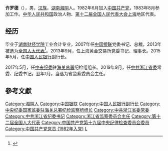 '''许罗德'''（{{bd|1962年|5月8日|catIdx=X许}}），男，[[汉族|汉族]]，[[湖南|湖南]][[湘阴|湘阴]]人。1982年6月加入[[中国共产党|中国共产党]]，1983年8月参加工作。[[中华人民共和国|中华人民共和国]]政治人物、[[第十二届全国人民代表大会|第十二届全国人民代表大会]][[上海|上海]]地区代表。
==经历==
毕业于[[湖南财经学院|湖南财经学院]]工业会计专业，2007年任[[中国银联|中国银联]]党委书记、总裁，2013年被选为[[全国人大代表|全国人大代表]]<ref>{{cite news|title=全国人大代表信息-许罗德|url= http://210.82.31.1:8084/delegate/viewDelegate.action?dbid=120627|accessdate=2013-03-28|newspaper=全国人大网}}{{Dead link|date=2020年1月 |bot=InternetArchiveBot |fix-attempted=yes }}</ref>。2013年9月，任上海黄金交易所党委书记、理事长。2015年5月，任[[中国人民银行|中国人民银行]]副行长。

2017年5月，任[[中央纪委|中央纪委]]驻[[海关总署|海关总署]]纪检组组长。2019年9月，任[[中共浙江省委|中共浙江省委]]常委、纪委书记。翌年1月，当选为省监察委员会主任。

==參考文獻==
{{reflist}}
{{start box}}
{{s-ppo|cpc}}
{{s-before|[[任振鹤|任振鹤]]}}
{{s-title|[[中国共产党浙江省纪律检查委员会|中国共产党浙江省纪律检查委员会]]书记|2019年9月－}}
{{s-inc}}
{{s-gov|prc}}
{{s-before|[[任振鹤|任振鹤]]}}
{{s-title|[[浙江省监察委员会|浙江省监察委员会]]主任|2020年1月－}}
{{s-inc}}
{{end box}}

{{中国政治人物小作品}}
{{浙江省领导人}}
{{中华人民共和国浙江省正职领导人}}
{{DEFAULTSORT:Xu许}}
[[Category:湘阴人|Category:湘阴人]]
[[Category:中国银联|Category:中国银联]]
[[Category:中国人民银行副行长|Category:中国人民银行副行长]]
[[Category:中央纪委国家监委驻海关总署纪检监察组组长|Category:中央纪委国家监委驻海关总署纪检监察组组长]]
[[Category:中共浙江省委常委|Category:中共浙江省委常委]]
[[Category:中共浙江省纪委书记|Category:中共浙江省纪委书记]]
[[Category:浙江省监察委员会主任|Category:浙江省监察委员会主任]]
[[Category:第十二届全国人大代表|Category:第十二届全国人大代表]]
[[Category:中国共产党第十九届中央纪律检查委员会委员|Category:中国共产党第十九届中央纪律检查委员会委员]]
[[Category:中国共产党党员_(1982年入党)|Category:中国共产党党员 (1982年入党)]]
[[Category:许姓|L]]